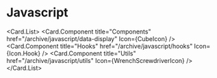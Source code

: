 
# Javascript

<Card.List>
  <Card.Component
    title="Components"
    href="/archive/javascript/data-display"
    Icon={CubeIcon}
  />
  <Card.Component
    title="Hooks"
    href="/archive/javascript/hooks"
    Icon={Icon.Hook}
  />
  <Card.Component
    title="Utils"
    href="/archive/javascript/utils"
    Icon={WrenchScrewdriverIcon}
  />
</Card.List>
